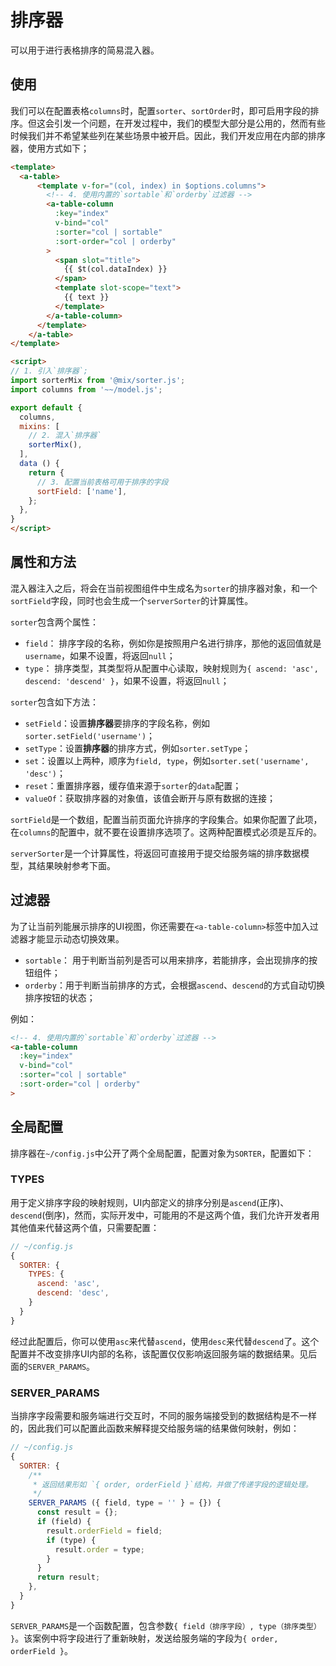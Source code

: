 
<Meta title="框架|混入器（Mixin）/排序器" />

# 排序器

可以用于进行表格排序的简易混入器。

## 使用

我们可以在配置表格`columns`时，配置`sorter`、`sortOrder`时，即可启用字段的排序。但这会引发一个问题，在开发过程中，我们的模型大部分是公用的，然而有些时候我们并不希望某些列在某些场景中被开启。因此，我们开发应用在内部的排序器，使用方式如下；

```html
<template>
  <a-table>
      <template v-for="(col, index) in $options.columns">
        <!-- 4. 使用内置的`sortable`和`orderby`过滤器 -->
        <a-table-column
          :key="index"
          v-bind="col"
          :sorter="col | sortable"
          :sort-order="col | orderby"
        >
          <span slot="title">
            {{ $t(col.dataIndex) }}
          </span>
          <template slot-scope="text">
            {{ text }}
          </template>
        </a-table-column>
      </template>
    </a-table>
</template>

<script>
// 1. 引入`排序器`;
import sorterMix from '@mix/sorter.js';
import columns from '~~/model.js';

export default {
  columns,
  mixins: [
    // 2. 混入`排序器`
    sorterMix(),
  ],
  data () {
    return {
      // 3. 配置当前表格可用于排序的字段
      sortField: ['name'],
    };
  },
}
</script>
```

## 属性和方法

混入器注入之后，将会在当前视图组件中生成名为`sorter`的排序器对象，和一个`sortField`字段，同时也会生成一个`serverSorter`的计算属性。

`sorter`包含两个属性：

- `field`： 排序字段的名称，例如你是按照用户名进行排序，那他的返回值就是`username`，如果不设置，将返回`null`；
- `type`： 排序类型，其类型将从配置中心读取，映射规则为`{ ascend: 'asc', descend: 'descend' }`，如果不设置，将返回`null`；

`sorter`包含如下方法：

- `setField`：设置**排序器**要排序的字段名称，例如`sorter.setField('username')`；
- `setType`：设置**排序器**的排序方式，例如`sorter.setType`；
- `set`：设置以上两种，顺序为`field, type`，例如`sorter.set('username', 'desc')`；
- `reset`：重置排序器，缓存值来源于`sorter`的`data`配置；
- `valueOf`：获取排序器的对象值，该值会断开与原有数据的连接；

`sortField`是一个数组，配置当前页面允许排序的字段集合。如果你配置了此项，在`columns`的配置中，就不要在设置排序选项了。这两种配置模式必须是互斥的。

`serverSorter`是一个计算属性，将返回可直接用于提交给服务端的排序数据模型，其结果映射参考下面。

## 过滤器

为了让当前列能展示排序的UI视图，你还需要在`<a-table-column>`标签中加入过滤器才能显示动态切换效果。

- `sortable`： 用于判断当前列是否可以用来排序，若能排序，会出现排序的按钮组件；
- `orderby`：用于判断当前排序的方式，会根据`ascend`、`descend`的方式自动切换排序按钮的状态；

例如：

```html
<!-- 4. 使用内置的`sortable`和`orderby`过滤器 -->
<a-table-column
  :key="index"
  v-bind="col"
  :sorter="col | sortable"
  :sort-order="col | orderby"
>
```

## 全局配置

排序器在`~/config.js`中公开了两个全局配置，配置对象为`SORTER`，配置如下：

### TYPES

用于定义排序字段的映射规则，UI内部定义的排序分别是`ascend`(正序)、`descend`(倒序)，然而，实际开发中，可能用的不是这两个值，我们允许开发者用其他值来代替这两个值，只需要配置：

```javascript
// ~/config.js
{
  SORTER: {
    TYPES: {
      ascend: 'asc',
      descend: 'desc',
    }
  }
}
```

经过此配置后，你可以使用`asc`来代替`ascend`，使用`desc`来代替`descend`了。这个配置并不改变排序UI内部的名称，该配置仅仅影响返回服务端的数据结果。见后面的`SERVER_PARAMS`。

### SERVER_PARAMS

当排序字段需要和服务端进行交互时，不同的服务端接受到的数据结构是不一样的，因此我们可以配置此函数来解释提交给服务端的结果做何映射，例如：

```javascript
// ~/config.js
{
  SORTER: {
    /**
     * 返回结果形如 `{ order, orderField }`结构，并做了传递字段的逻辑处理。
     */
    SERVER_PARAMS ({ field, type = '' } = {}) {
      const result = {};
      if (field) {
        result.orderField = field;
        if (type) {
          result.order = type;
        }
      }
      return result;
    },
  }
}
```

`SERVER_PARAMS`是一个函数配置，包含参数`{ field（排序字段）, type（排序类型） }`。该案例中将字段进行了重新映射，发送给服务端的字段为`{ order, orderField }`。


